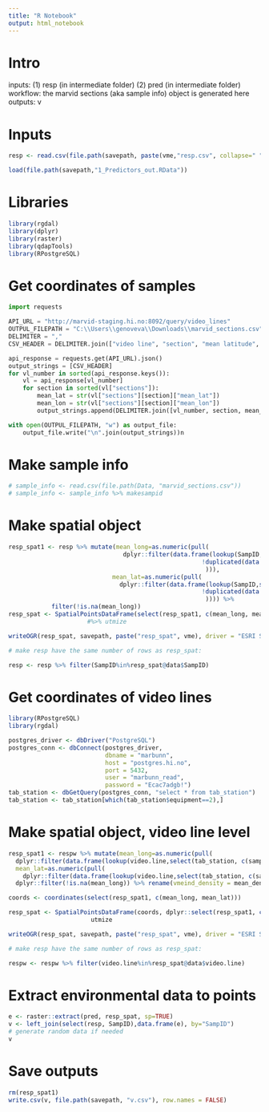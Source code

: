 ```yaml
---
title: "R Notebook"
output: html_notebook
---
```


# Intro

inputs: (1) resp (in intermediate folder) (2) pred (in intermediate folder)
workflow: the marvid sections (aka sample info) object is generated here
outputs: v

# Inputs
```r
resp <- read.csv(file.path(savepath, paste(vme,"resp.csv", collapse=" ")))

load(file.path(savepath,"1_Predictors_out.RData"))

```

# Libraries
```r
library(rgdal)
library(dplyr)
library(raster)
library(qdapTools)
library(RPostgreSQL)
```

# Get coordinates of samples
```python
import requests

API_URL = "http://marvid-staging.hi.no:8092/query/video_lines"
OUTPUL_FILEPATH = "C:\\Users\\genoveva\\Downloads\\marvid_sections.csv"
DELIMITER = ","
CSV_HEADER = DELIMITER.join(["video line", "section", "mean latitude", "mean longitude"])

api_response = requests.get(API_URL).json() 
output_strings = [CSV_HEADER] 
for vl_number in sorted(api_response.keys()):
    vl = api_response[vl_number]
    for section in sorted(vl["sections"]):
        mean_lat = str(vl["sections"][section]["mean_lat"])
        mean_lon = str(vl["sections"][section]["mean_lon"])
        output_strings.append(DELIMITER.join([vl_number, section, mean_lat, mean_lon]))

with open(OUTPUL_FILEPATH, "w") as output_file:
    output_file.write("\n".join(output_strings))n
```


# Make sample info
```r
# sample_info <- read.csv(file.path(Data, "marvid_sections.csv"))
# sample_info <- sample_info %>% makesampid
```

# Make spatial object
```r
resp_spat1 <- resp %>% mutate(mean_long=as.numeric(pull(
                                dplyr::filter(data.frame(lookup(SampID,select(sample_info, c(SampID, mean.longitude)), missing = NULL)), 
                                                      !duplicated(data.frame(qdapTools::lookup(SampID,select(sample_info, c(SampID, mean.longitude)), missing = NULL)))
                                                       ))),
                             mean_lat=as.numeric(pull(
                               dplyr::filter(data.frame(lookup(SampID,select(sample_info, c(SampID, mean.latitude)), missing = NULL)), 
                                                      !duplicated(data.frame(qdapTools::lookup(SampID,select(sample_info, c(SampID, mean.latitude)), missing = NULL)))
                                                       )))) %>%
            filter(!is.na(mean_long))
resp_spat <- SpatialPointsDataFrame(select(resp_spat1, c(mean_long, mean_lat)), select(resp_spat1, c(SampID,tot_rich, tot_dens, vmeind_density)))  
                      #%>% utmize

writeOGR(resp_spat, savepath, paste("resp_spat", vme), driver = "ESRI Shapefile", overwrite_layer = TRUE)

# make resp have the same number of rows as resp_spat:

resp <- resp %>% filter(SampID%in%resp_spat@data$SampID)
```

# Get coordinates of video lines
```r
library(RPostgreSQL)
library(rgdal)

postgres_driver <- dbDriver("PostgreSQL")
postgres_conn <- dbConnect(postgres_driver,
                           dbname = "marbunn",
                           host = "postgres.hi.no",
                           port = 5432,
                           user = "marbunn_read",
                           password = "Ecac7adgb!")
tab_station <- dbGetQuery(postgres_conn, "select * from tab_station")
tab_station <- tab_station[which(tab_station$equipment==2),]

```

# Make spatial object, video line level
```r

resp_spat1 <- respw %>% mutate(mean_long=as.numeric(pull(
  dplyr::filter(data.frame(lookup(video.line,select(tab_station, c(sample_no, lon_mid_dec)), missing = NULL))))),
  mean_lat=as.numeric(pull(
    dplyr::filter(data.frame(lookup(video.line,select(tab_station, c(sample_no, lat_mid_dec)), missing = NULL)))))) %>%
  dplyr::filter(!is.na(mean_long)) %>% rename(vmeind_density = mean_dens)

coords <- coordinates(select(resp_spat1, c(mean_long, mean_lat)))

resp_spat <- SpatialPointsDataFrame(coords, dplyr::select(resp_spat1, c(video.line,mean_rich, vmeind_density, sd_dens))) %>%
                       utmize

writeOGR(resp_spat, savepath, paste("resp_spat", vme), driver = "ESRI Shapefile", overwrite_layer = TRUE)

# make resp have the same number of rows as resp_spat:

respw <- respw %>% filter(video.line%in%resp_spat@data$video.line)
```


# Extract environmental data to points
```r
e <- raster::extract(pred, resp_spat, sp=TRUE)
v <- left_join(select(resp, SampID),data.frame(e), by="SampID")
# generate random data if needed
v
```

# Save outputs
```r
rm(resp_spat1)
write.csv(v, file.path(savepath, "v.csv"), row.names = FALSE)
```
